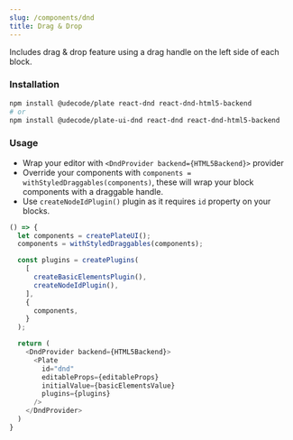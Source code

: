 ```yaml
---
slug: /components/dnd
title: Drag & Drop
---
```


Includes drag & drop feature using a drag handle on the left side of each block.

### Installation

```bash npm2yarn
npm install @udecode/plate react-dnd react-dnd-html5-backend
# or
npm install @udecode/plate-ui-dnd react-dnd react-dnd-html5-backend
```

### Usage

- Wrap your editor with `<DndProvider backend={HTML5Backend}>` provider
- Override your components with `components = withStyledDraggables(components)`, these will wrap your block components with a draggable handle.
- Use `createNodeIdPlugin()` plugin as it requires `id` property on your blocks.


<DndSandpack />

```ts live
() => {
  let components = createPlateUI();
  components = withStyledDraggables(components);

  const plugins = createPlugins(
    [
      createBasicElementsPlugin(),
      createNodeIdPlugin(),
    ], 
    {
      components,
    }
  );

  return (
    <DndProvider backend={HTML5Backend}>
      <Plate
        id="dnd"
        editableProps={editableProps}
        initialValue={basicElementsValue}
        plugins={plugins}
      />
    </DndProvider>
  )
}
```
